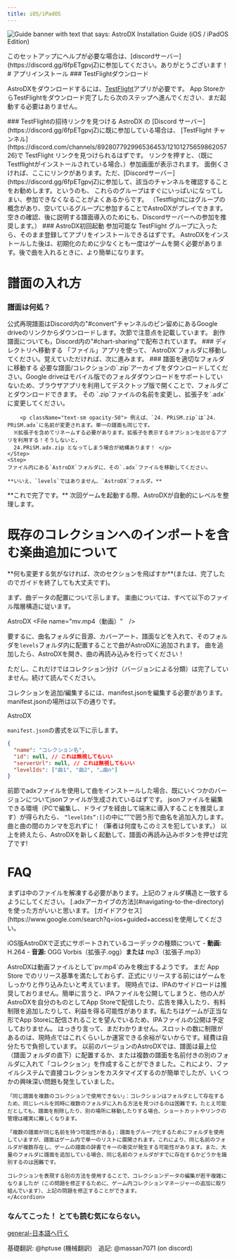 ```yaml
---
title: iOS/iPadOS
---
```



![Guide banner with text that says: AstroDX Installation Guide (iOS / iPadOS Edition)](content/media/adx_iosguide.webp)

<Callout title="校閲が必要です!" type="info">
  このセットアップにヘルプが必要な場合は、[discordサーバー](https://discord.gg/6fpETgpvjZ)に参加してください。ありがとうございます！
</Callout>
# アプリインストール

<Steps>

<Step>
  ### TestFlightダウンロード
  
  AstroDXをダウンロードするには、[TestFlight](https://apps.apple.com/ca/app/testflight/id899247664)アプリが必要です。 
  App StoreからTestFlightをダウンロード完了したら次のステップへ進んでください．まだ起動する必要はありません。
</Step>

<Step>
### TestFlightの招待リンクを見つける
AstroDX の [Discord サーバー](https://discord.gg/6fpETgpvjZ)に既に参加している場合は、
[TestFlight チャンネル](https://discord.com/channels/892807792996536453/1210127565986205726)で TestFlight リンクを見つけられるはずです。
リンクを押すと、（既にTestflightがインストールされている場合、）参加画面が表示されます。
面倒くさければ、ここにリンクがあります。ただ、[Discordサーバー](https://discord.gg/6fpETgpvjZ)に参加して、該当のチャンネルを確認することをお勧めします。というのも、
これらのグループはすぐにいっぱいになってしまい、参加できなくなることがよくあるからです。
（Testflightにはグループの概念があり、空いているグループに参加することでAstroDXがプレイできます。空きの確認、後に説明する譜面導入のためにも、Discordサーバーへの参加を推奨します。）

<Accordions>
<Accordion title="リンクはこちら">
	<Cards>
	<Card
	href="https://testflight.apple.com/join/rACTLjPL"
	title="Group A"
	>
	</Card>
	<Card
	href="https://testflight.apple.com/join/ocj3yptn"
	title="Group B"
	>
	</Card>
	<Card
	href="https://testflight.apple.com/join/CuMxZE2M"
	title="Group C"
	>
	</Card>
	<Card
	href="https://testflight.apple.com/join/T6qKfV6f"
	title="Group D"
	>
  </Card>
	<Card
	href="https://testflight.apple.com/join/sMm1MCYc"
	title="Group E"
	>
	</Card>
	</Cards>


</Accordion>
</Accordions>
</Step>
<Step>
### AstroDX初回起動
参加可能な TestFlight グループに入ったら、そのまま登録してアプリをインストールできるはずです。
AstroDXをインストールした後は、初期化のために少なくとも一度はゲームを開く必要があります。後で曲を入れるときに、より簡単になります。
</Step>
</Steps>

# 譜面の入れ方

### 譜面は何処？

<Cards>
  <Card
    title="譜面"
    href="https://discord.com/channels/892807792996536453/1096694008488669225/1305651813021777991"
  >
    公式再現譜面はDiscord内の"#convert"チャンネルのピン留めにあるGoogle driveのリンクからダウンロードします。次節で注意点を記載しています。
    創作譜面についても，Discord内の"#chart-sharing"で配布されています。
  </Card>
</Cards>

<Steps>
<Step>
### ディレクトリへ移動する
「ファイル」アプリを使って、`AstroDX`フォルダに移動してください。覚えていただければ、次に進みます。
</Step>
<Step>
### 譜面を適切なフォルダに移動する

<Accordions>
<Accordion
title="新しい譜面とコレクションのインストール方法はこちらです。">
	<Steps>
	<Step>
	必要な譜面/コレクションの`.zip`アーカイブをダウンロードしてください。Google driveはモバイル版でのフォルダダウンロードをサポートしていないため、ブラウザアプリを利用してデスクトップ版で開くことで、フォルダごとダウンロードできます。
	</Step>
	<Step>
	その `.zip`ファイルの名前を変更し、拡張子を`.adx`に変更してください。

    	<p className="text-sm opacity-50"> 例えば、`24. PRiSM.zip`は`24. PRiSM.adx`に名前が変更されます。単一の譜面も同じです。
      ※拡張子を含めてリネームする必要があります。拡張子を表示するオプションを出せるアプリを利用する！そうしないと，
      24.PRiSM.adx.zip となってしまう場合が結構あります！ </p>
    </Step>
    <Step>
    ファイル内にある`AstroDX`フォルダに、その`.adx`ファイルを移動してください。

    **いいえ、`levels`ではありません、`AstroDX`フォルダ。**

</Step>
</Steps>
</Accordion>
</Accordions>
**これで完了です。** 次回ゲームを起動する際、AstroDXが自動的にレベルを整理します。
</Step>
</Steps>

# 既存のコレクションへのインポートを含む楽曲追加について

<Callout title="コレクションをさらに変更しますか？">
  **何も変更する気がなければ、次のセクションを飛ばすか**(または、完了したのでガイドを終了しても大丈夫です)。
</Callout>

まず、曲データの配置について示します。
楽曲については、すべて以下のファイル階層構造に従います。

 AstroDX
<Files>
  <Folder name="cache">
  </Folder>
  <File name="settings.json" />
  <Folder name="collection">
  </Folder>
  <Folder name="levels" defaultOpen>
  <Folder name="曲" defaultOpen>
    <File name="bg.jpg（カバーアート）" />
    <File name="mv.mp4（動画）"　/>
    <File name="maidata.txt　（譜面データ）" />
    <File name="track.ogg/mp4　（音源）" />
  </Folder>
  </Folder>
</Files>

要するに、曲名フォルダに音源、カバーアート、譜面などを入れて、そのフォルダを`levels`フォルダ内に配置することで曲がAstroDXに追加されます。
曲を追加したら、AstroDXを開き、曲の再読み込みを行ってください！

ただし、これだけではコレクション分け（バージョンによる分類）は完了していません。続けて読んでください。

コレクションを追加/編集するには、manifest.jsonを編集する必要があります。
manifest.jsonの場所は以下の通りです。

AstroDX
<Files>
  <Folder name="collection" defaultOpen>
    <Folder name="コレクション名" defaultOpen>
    <File name="manifest.json" />
    </Folder>
  </Folder>
</Files>

`manifest.json`の書式を以下に示します。

```json
{
  "name": "コレクション名",
  "id": null, // これは無視してもいい
  "serverUrl": null, // これは無視してもいい
  "levelIds": ["曲1", "曲2", "…曲n"]
}
```

前節でadxファイルを使用して曲をインストールした場合、既にいくつかのバージョンについてjsonファイルが生成されているはずです。
jsonファイルを編集できる環境（PCで編集し、ドライブを経由して端末に導入することを推奨します）が得られたら、
`“levelIds”:[]`の中に””で囲う形で曲名を追加入力します。曲と曲の間のカンマを忘れずに！（筆者は何度もこのミスを犯しています。）
以上を終えたら、AstroDXを新しく起動して、譜面の再読み込みボタンを押せば完了です!



# FAQ

<Accordions>

<Accordion title="[/levels]に.rar/.zipファイルを入れましたけどダメです。">
    まずは中のファイルを解凍する必要があります。上記のフォルダ構造と一致するようにしてください。
    [.adxアーカイブの方法](#navigating-to-the-directory)を使った方がいいと思います。
    </Accordion>

<Accordion title="通知ってオフにできないの？何回も下にスライドしちゃうんだよね。">
    [ガイドアクセス](https://www.google.com/search?q=ios+guided+access)を使用してください。
    </Accordion>

<Accordion
    title="ファイルの互換性に関する詳細情報"
    >
    iOS版AstroDXで正式にサポートされているコーデックの種類について
    	- **動画:** H.264
    	- **音源:** OGG Vorbis（拡張子.ogg）**または** mp3（拡張子.mp3）
    </Accordion>

<Accordion title="mv.mp4（またはbg.mp4）ファイルをフォルダに入れたのですが、再生されません！">
    AstroDXは動画ファイルとして`pv.mp4`のみを検出するようです。
    </Accordion>

<Accordion title="AstroDXはなぜAppStoreにないのですか？わざわざTestFlightを使う面倒なことをする理由は何ですか？">
    まだ App Store でのリリース基準を満たしておらず、正式にリリースする前にはゲームをしっかりと作り込みたいと考えています。
    </Accordion>

<Accordion title=".ipaファイルを送ってもらえますか？ゲームをサイドロードできるようにするためです。">
    現時点では、IPAのサイドロードは推奨しておりません。簡単に言うと、IPAファイルを公開してしまうと、他の人がAstroDXを自分のものとしてApp Storeで配信したり、広告を挿入したり、有料制限を追加したりして、利益を得る可能性があります。私たちはゲームが正当な形でApp Storeに配信されることを望んでいるため、IPAファイルの公開は予定しておりません。
    </Accordion>

<Accordion title="TestFightがすぐにいっぱいになってしまうのはなぜですか？いつAstroDXをダウンロードできるチャンスがきますか？">
    はっきり言って、まだわかりません。スロットの数に制限があるのは、現時点ではこれくらいしか運営できる余裕がないからです。経費は自分たちで負担しています。
    </Accordion>

<Accordion title="[2.0 Beta] なぜストレージのレイアウトを変更するのか？">
    以前のバージョンのAstroDXでは、譜面は最上位（譜面フォルダの直下）に配置するか、または複数の譜面を名前付きの別のフォルダに入れて「コレクション」を作成することができました。これにより、ファイルシステムで直接コレクションをカスタマイズするのが簡単でしたが、いくつかの興味深い問題も発生していました。

    「同じ譜面を複数のコレクションで使用できない」：コレクションはフォルダとして存在するため、同じレベルを同時に複数のフォルダに入れる方法を見つけるのは困難です。たとえ可能だとしても、譜面を削除したり、別の場所に移動したりする場合、ショートカットやリンクの管理は確実に難しくなります。

    「複数の譜面が同じ名前を持つ可能性がある」：譜面をグループ化するためにフォルダを使用していますが、譜面はゲーム内で単一のリストに展開されます。これにより、同じ名前のフォルダが複数存在し、ゲームの譜面の辞書でキーの衝突が発生する可能性があります。また、大量のフォルダに譜面を追加している場合、同じ名前のフォルダがすでに存在するかどうかを識別するのは困難です。

    コレクションを表現する別の方法を使用することで、コレクションデータの編集が若干複雑になりましたが（この問題を修正するために、ゲーム内コレクションマネージャーの追加に取り組んでいます）、上記の問題を修正することができます。
    </Accordion>
</Accordions>

### **なんてこった！ とても読む気にならない。**
[general-日本語へ行く](https://discord.com/channels/892807792996536453/1054390514583097414)

<p className="font-serif text-center italic text-xl"> 基礎翻訳: @hptuse (機械翻訳)　追記: @massan7071 (on discord)</p>
